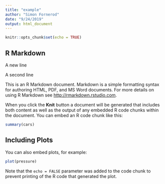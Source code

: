 ```yaml
---
title: "example"
author: "Simon Fornerod"
date: "9/24/2019"
output: html_document
---
```


```r
knitr::opts_chunk$set(echo = TRUE)
```

## R Markdown

A new line

A second line

This is an R Markdown document. Markdown is a simple formatting syntax for authoring HTML, PDF, and MS Word documents. For more details on using R Markdown see <http://rmarkdown.rstudio.com>.

When you click the **Knit** button a document will be generated that includes both content as well as the output of any embedded R code chunks within the document. You can embed an R code chunk like this:

```r
summary(cars)
```

## Including Plots

You can also embed plots, for example:

```r
plot(pressure)
```

Note that the `echo = FALSE` parameter was added to the code chunk to prevent printing of the R code that generated the plot.
